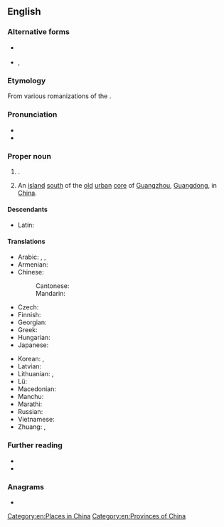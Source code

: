 {{also|hênan|Hénán}}
==English==
{{wikipedia}}
{{commonscat}}

===Alternative forms===
* {{q|misspelling}} {{l|en|He'nan}}
* {{l|en|Honan}}, {{l|en|Ho-nan}}

===Etymology===
From various romanizations of the {{der|en|zh|河南|lit=[land] [[south]] of the [[river]]}}.

===Pronunciation===
* {{IPA|en|/həˈnɑːn/|/həˈnæn/}}
* {{audio|en|en-us-Henan.ogg|Audio (Mid-Atlantic)}}

===Proper noun===
{{en-proper noun}}

# {{place|en|province|c/China|capital=Zhengzhou}}.
# An [[island]] [[south]] of the [[old]] [[urban]] [[core]] of [[Guangzhou]], [[Guangdong]], in [[China]].

====Descendants====
* Latin: {{m|mul|henanensis}}

====Translations====
{{trans-top|Chinese province}}
* Arabic: {{t|ar|خِنَان|m}}, {{t|ar|خِينَان|m|tr=ḵinān}}, {{t|ar|هِينَان|m|tr=hinān}}
* Armenian: {{t|hy|Հենան|sc=Armn}}
* Chinese:
*: Cantonese: {{t|yue|河南|tr=ho4 naam4|sc=Hani}}
*: Mandarin: {{t+|cmn|河南|tr=Hénán|sc=Hani}}
* Czech: {{t|cs|Che-nan}}
* Finnish: {{t|fi|Henan}}
* Georgian: {{t|ka|ხენანი}}
* Greek: {{t|el|Χενάν}}
* Hungarian: {{t|hu|Honan}}
* Japanese: {{t|ja|河南|tr=かなん, Kanan}}
{{trans-mid}}
* Korean: {{t|ko|^허난}}, {{t|ko|하남}}
* Latvian: {{t|lv|Henaņa}}
* Lithuanian: {{t|lt|Henanas}}, {{t|lt|Henanis}}
* Lü: {{t|khb|ᦷᦆᧉᦓᦱᧃᧉ}}
* Macedonian: {{t|mk|Хе́нан}}
* Manchu: {{t|mnc|ᡥᠣᠨᠠᠨ}}
* Marathi: {{t|mr|हेनान}}
* Russian: {{t|ru|Хэна́нь|m}}
* Vietnamese: {{t|vi|Hà Nam}}
* Zhuang: {{t|za|Hoznamz}}, {{t|za|Hoznanz}}
{{trans-bottom}}

===Further reading===
* {{cite-book|en|year=1998|chapter=Henan|editor={{w|Saul B. Cohen}}|title=The Columbia Gazetteer of the World|url=https://archive.org/details/columbiagazettee02cohe/|volume=2|location=[[New York]]|publisher={{w|Columbia University Press}}|isbn=0-231-11040-5|lccn=98-071262|oclc=164337564|page=1265|pageurl=https://archive.org/details/columbiagazettee02cohe/page/1265/|column=2}}
* {{R:Lexico|pos=pn}}

===Anagrams===
* {{anagrams|en|a=aehnn|henna}}

[[Category:en:Places in China]]
[[Category:en:Provinces of China]]
